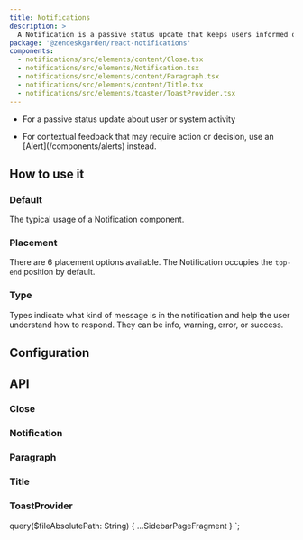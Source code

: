 ```yaml
---
title: Notifications
description: >
  A Notification is a passive status update that keeps users informed of system progress.
package: '@zendeskgarden/react-notifications'
components:
  - notifications/src/elements/content/Close.tsx
  - notifications/src/elements/Notification.tsx
  - notifications/src/elements/content/Paragraph.tsx
  - notifications/src/elements/content/Title.tsx
  - notifications/src/elements/toaster/ToastProvider.tsx
---
```


<Usage>
  <Use>
    <ul>
      <li>For a passive status update about user or system activity</li>
    </ul>
  </Use>
  <Misuse>
    <ul>
      <li>
        <Markdown>
          For contextual feedback that may require action or decision, use an
          [Alert](/components/alerts) instead.
        </Markdown>
      </li>
    </ul>
  </Misuse>
</Usage>

## How to use it

### Default

The typical usage of a Notification component.


<CodeExample code={DefaultCode}>
  <Default />
</CodeExample>

### Placement

There are 6 placement options available. The Notification occupies the
`top-end` position by default.


<CodeExample code={PlacementCode}>
  <Placement />
</CodeExample>

### Type

Types indicate what kind of message is in the notification and help the user understand
how to respond. They can be info, warning, error, or success.


<CodeExample code={TypeCode}>
  <Type />
</CodeExample>

## Configuration

<Configuration reactPackage={props.data.mdx.package} components={props.data.mdx.components} />

## API

### Close

<Component components={props.data.mdx.components} componentName="close" />

<PropSheet components={props.data.mdx.components} componentName="close" />

### Notification

<Component components={props.data.mdx.components} componentName="notification" />

<PropSheet components={props.data.mdx.components} componentName="notification" />

### Paragraph

<Component components={props.data.mdx.components} componentName="paragraph" />

<PropSheet components={props.data.mdx.components} componentName="paragraph" />

### Title

<Component components={props.data.mdx.components} componentName="title" />

<PropSheet components={props.data.mdx.components} componentName="title" />

### ToastProvider

<Component components={props.data.mdx.components} componentName="toastProvider" />

<PropSheet components={props.data.mdx.components} componentName="toastProvider" />


  query($fileAbsolutePath: String) {
    ...SidebarPageFragment
  }
`;
